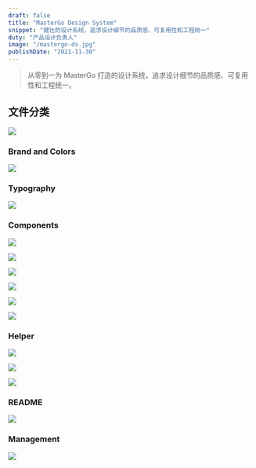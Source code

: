 ```yaml
---
draft: false
title: "MasterGo Design System"
snippet: "健壮的设计系统，追求设计细节的品质感、可复用性和工程统一"
duty: "产品设计负责人"
image: "/mastergo-ds.jpg"
publishDate: "2021-11-30"
---
```


> 从零到一为 MasterGo 打造的设计系统，追求设计细节的品质感、可复用性和工程统一。

## 文件分类

![](https://image.zuozizhen.com/mds-1.jpg)

### Brand and Colors

![](https://image.zuozizhen.com/mds-2.jpg)

### Typography

![](https://imagedelivery.net/8B08sdLvw783CQcaKhUoYw/f56e72c5-5a73-4f38-cad7-8030cfb64600/public)

### Components

![](https://imagedelivery.net/8B08sdLvw783CQcaKhUoYw/8b4c4bb4-f7ba-45bf-27db-a0485cf84f00/public)

![](https://imagedelivery.net/8B08sdLvw783CQcaKhUoYw/e67cf18a-81c1-476d-ebed-ec2cc8340d00/public)

![](https://imagedelivery.net/8B08sdLvw783CQcaKhUoYw/9f7d16f6-d947-4bac-66ad-9566754b3b00/public)

![](https://imagedelivery.net/8B08sdLvw783CQcaKhUoYw/dd0f25e4-d7f4-4b03-d1a7-7ee4dae3ab00/public)

![](https://imagedelivery.net/8B08sdLvw783CQcaKhUoYw/f693b0ac-916f-45fd-f40e-8ee1cc21a900/public)

![](https://imagedelivery.net/8B08sdLvw783CQcaKhUoYw/4f6d260b-f81e-438f-f7a5-a81263d05000/public)

### Helper

![](https://imagedelivery.net/8B08sdLvw783CQcaKhUoYw/6dce4279-6305-4048-6124-25effb25cd00/public)

![](https://imagedelivery.net/8B08sdLvw783CQcaKhUoYw/d4d0fd9d-5db5-4c8c-a56f-8973f1c9ef00/public)

![](https://imagedelivery.net/8B08sdLvw783CQcaKhUoYw/ad283ffd-aecd-4af8-beea-23a0eff94c00/public)

### README

![](https://imagedelivery.net/8B08sdLvw783CQcaKhUoYw/7dd81344-fa37-425a-3306-a98acc385300/public)

### Management

![](https://imagedelivery.net/8B08sdLvw783CQcaKhUoYw/ef8a9a55-1467-491d-45da-a6363721f800/public)
